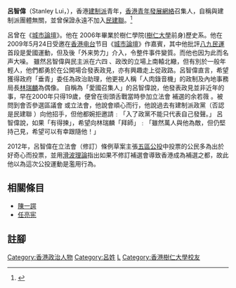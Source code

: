 '''呂智偉'''（Stanley Lui，{{bd|1981年}}），香港[[建制派_(香港)|建制派]]青年，[[香港青年發展網絡|香港青年發展網絡]]召集人，自稱與建制派團體無關，並曾保證永遠不加入[[民建聯|民建聯]]。<ref>{{Cite web |url=http://news.sina.com.hk/cgi-bin/nw/show.cgi/756/3/1/1186200/1.html |title=呂智偉﹕堅持對六四看法 認同遊行爭普選 |access-date=2010-06-06 |archive-url=https://web.archive.org/web/20090706200155/http://news.sina.com.hk/cgi-bin/nw/show.cgi/756/3/1/1186200/1.html |archive-date=2009-07-06 |dead-url=yes }}</ref>

呂曾在《[[城市論壇|城市論壇]]》。他在 2006年畢業於樹仁學院([[樹仁大學|樹仁大學]]前身)歷史系。他在2009年5月24日受邀在[[香港电台|香港电台]]节目《[[城市論壇|城市論壇]]》作嘉賓，其中他批評[[八九民運|八九民運]]首段是愛國運動，但及後「外来势力」介入，令整件事件變質。而他也因为此而名声大噪。 
雖然呂智偉與民主派在六四 、政改的立場上南轅北轍，但有別於一般年輕人，他們都勇於在公開場合發表政見，亦有興趣走上從政路。呂智偉直言，希望獲得政府「垂青」委任為政治助理，他更視人稱「人肉錄音機」的政制及內地事務局長[[林瑞麟|林瑞麟]]為偶像。
自稱為「愛國召集人」的呂智偉說，他發表政見並非近年的事，早在2000年只得19歲，便曾在街頭舌戰當時參加立法會 補選的余若薇 。被問到會否參選區議會 或立法會，他說會順心而行，他說過去有建制派政黨（否認是民建聯 ）向他招手，但他都婉拒邀請﹕「入了政黨不能只代表自己發聲。」 
呂智偉說，如果「有得揀」，希望向林瑞麟「拜師」﹕「雖然萬人與他為敵，但仍堅持己見，希望可以有幸跟隨他！」 

2012年，呂智偉在立法會（修訂）條例草案主張[[五區公投|五區公投]]中投票的公民多為出於好奇心而投票，並用[[滑坡謬誤|滑波理論]]指出如果不修訂補選會導致香港成為補選之都，故此他以為這次公投運動是濫用行為。

==相關條目==
*[[陳一諤|陳一諤]]
*[[任亮宪|任亮宪]]

==註腳==
{{Reflist}}

[[Category:香港政治人物|Category:香港政治人物]]
[[Category:呂姓|Category:呂姓]]
[[Category:香港建制派人士|L]]
[[Category:香港樹仁大學校友|Category:香港樹仁大學校友]]
